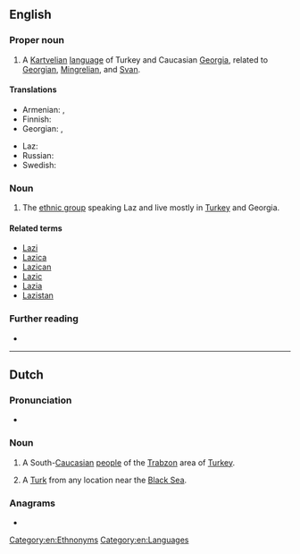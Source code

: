 {{also|laz|láz|läz|laž|Łaz|лаж}}

==English==
{{wikipedia|Laz language}}

===Proper noun===
{{en-proper noun}}

# A [[Kartvelian]] [[language]] of Turkey and Caucasian [[Georgia]], related to [[Georgian]], [[Mingrelian]], and [[Svan]].

====Translations====
{{trans-top|language}}
* Armenian: {{t+|hy|լազերեն}}, {{t+|hy|ճաներեն}}
* Finnish: {{t+|fi|lazi}}
* Georgian: {{t|ka|ლაზური}}, {{t|ka|ლაზური ენა}}
{{trans-mid}}
* Laz: {{t|lzz|ლაზური ნენა}}
* Russian: {{t+|ru|ла́зский|m}}
* Swedish: {{t+|sv|laziska|c}}
{{trans-bottom}}

===Noun===
{{en-plural noun}}

# The [[ethnic group]] speaking Laz and live mostly in [[Turkey]] and Georgia.

====Related terms====
* [[Lazi]]
* [[Lazica]]
* [[Lazican]]
* [[Lazic]]
* [[Lazia]]
* [[Lazistan]]

===Further reading===
* {{ethnologue|code=lzz}}

[[Category:en:Ethnonyms]]
[[Category:en:Languages]]

----

==Dutch==

===Pronunciation===
* {{audio|nl|Nl-Laz.ogg|Audio}}

===Noun===
{{nl-noun|m|-|-}}

# A South-[[Caucasian]] [[w:Laz people|people]] of the [[w:Trabzon|Trabzon]] area of [[Turkey]].
# {{lb|nl|slang}} A [[Turk]] from any location near the [[Black Sea]].

===Anagrams===
* {{l|nl|zal}}